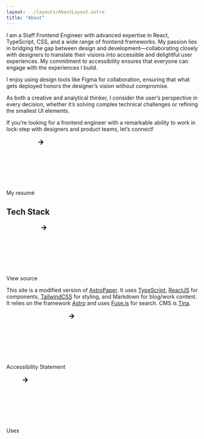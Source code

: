 ```yaml
---
layout: ../layouts/AboutLayout.astro
title: "About"
---
```


I am a Staff Frontend Engineer with advanced expertise in React, TypeScript, CSS, and a wide range of frontend frameworks. My passion lies in bridging the gap between design and development—collaborating closely with designers to translate their visions into accessible and delightful user experiences. My commitment to accessibility ensures that everyone can engage with the experiences I build.

I enjoy using design tools like Figma for collaboration, ensuring that what gets deployed honors the designer’s vision without compromise.

As both a creative and analytical thinker, I consider the user’s perspective in every decision, whether it’s solving complex technical challenges or refining the smallest UI elements.

If you’re looking for a frontend engineer with a remarkable ability to work in lock-step with designers and product teams, <LinkButton href="https://www.linkedin.com/in/rachelcantor/">let’s connect</LinkButton>!

<LinkButton href="https://rachelcantor.net">My resumé <svg xmlns="http://www.w3.org/2000/svg"><path d="m11.293 17.293 1.414 1.414L19.414 12l-6.707-6.707-1.414 1.414L15.586 11H6v2h9.586z"></path></svg></LinkButton>

## Tech Stack

<p><LinkButton href="https://github.com/rachelslurs/website">View source <svg xmlns="http://www.w3.org/2000/svg"><path d="m11.293 17.293 1.414 1.414L19.414 12l-6.707-6.707-1.414 1.414L15.586 11H6v2h9.586z"></path></svg></LinkButton></p>

This site is a modified version of [AstroPaper](https://github.com/satnaing/astro-paper). It uses [TypeScript](https://www.typescriptlang.org), [ReactJS](https://reactjs.org) for components, [TailwindCSS](https://tailwindcss.com) for styling, and Markdown for blog/work content. It relies on the framework [Astro](https://astro.build) and uses [Fuse.js](https://www.fusejs.io) for search. CMS is [Tina](https://tina.io). 



<p><LinkButton href="/accessibility">Accessibility Statement <svg xmlns="http://www.w3.org/2000/svg"><path d="m11.293 17.293 1.414 1.414L19.414 12l-6.707-6.707-1.414 1.414L15.586 11H6v2h9.586z"></path></svg></LinkButton></p>

<p><LinkButton href="/uses">Uses <svg xmlns="http://www.w3.org/2000/svg"><path d="m11.293 17.293 1.414 1.414L19.414 12l-6.707-6.707-1.414 1.414L15.586 11H6v2h9.586z"></path></svg></LinkButton></p>